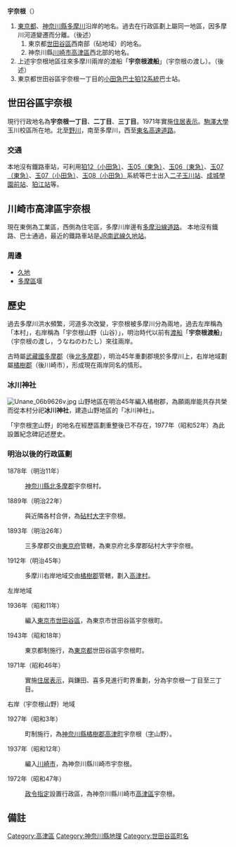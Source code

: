 '''宇奈根'''（{{jpn|j=宇奈根|hg=うなね|rm=Unane|f=y}}）
#[[東京都|東京都]]、[[神奈川縣|神奈川縣]][[多摩川|多摩川]]沿岸的地名。過去在行政區劃上屬同一地區，因多摩川河道變遷而分離。（後述）
##東京都[[世田谷區|世田谷區]]西南部（砧地域）的地名。
##神奈川縣[[川崎市|川崎市]][[高津區|高津區]]西北部的地名。
#上述宇奈根地區往來多摩川兩岸的渡船「'''宇奈根渡船'''」（宇奈根の渡し）。（後述）
#東京都世田谷區宇奈根一丁目的[[小田急巴士|小田急巴士]][[小田急巴士狛江營業所#狛江宇奈根線|狛12系統]]巴士站。

== 世田谷區宇奈根 ==
{{Infobox Settlement
|official_name = 宇奈根
|native_name =
|settlement_type = [[町|町]]
|image_skyline =
|imagesize =
|image_caption =
|image_flag =
|image_seal =
| image_map =
| map_caption =
| pushpin_map =
|subdivision_type = [[國家|國家]]
|subdivision_name = [[File:Flag_of_Japan.svg|border]] [[日本|日本]]
|subdivision_type1 = [[都道府縣|都道府縣]]
|subdivision_name1 = [[File:Flag_of_Tokyo_Prefecture.svg|25px]] [[東京都|東京都]]
|subdivision_type2 = [[東京都區部|特別區]]
|subdivision_name2 = [[File:Flag_of_Setagaya,_Tokyo.svg|25px]] [[世田谷區|世田谷區]]
|established_title =
|established_date =
|government_type =
|leader_title =
|leader_name =
|area_magnitude =
|area_total_sq_mi =
|area_total_km2 =
|area_land_sq_mi =
|area_land_km2 =
|area_urban_sq_mi =
|area_urban_km2 =
|area_metro_km2 =
|area_metro_sq_mi =
|population_as_of= 2013年（平成25年）9月1日
|population_footnotes = <ref>[http://www.city.setagaya.lg.jp/kurashi/107/157/692/694/1884/d00123410_d/fil/district201309.xls 平成25年（2013年）の世田谷区の町丁別人口と世帯数 - 世田谷区]</ref>
|population_total = 5490
|population_urban =
|population_metro =
|population_density_sq_mi =
|population_density_km2 =
| timezone = [[日本標準時間|JST]]
| utc_offset = +9
|timezone_DST =
|utc_offset_DST =
|latd=|latm=|lats=|latNS=
|longd=|longm=|longs=|longEW=
|elevation_footnotes=
|elevation_m =
|elevation_ft =
|postal_code_type = [[郵遞區號|郵遞區號]]
|postal_code = 157-0068
|area_code =
|website =
|footnotes =
}}

現行行政地名為'''宇奈根一丁目'''、'''二丁目'''、'''三丁目'''。1971年實施[[住居表示|住居表示]]。[[駒澤大學|駒澤大學]]玉川校區所在地。北至[[野川_(東京都)|野川]]，南至多摩川，西至[[東名高速道路|東名高速道路]]。

=== 交通 ===
本地沒有鐵路車站，可利用[[小田急巴士狛江營業所#狛江宇奈根線|狛12（小田急）]]、[[東急巴士瀨田營業所#宇奈根線|玉05（東急）]]、[[東急巴士高津營業所#新道線|玉06（東急）]]、[[東急巴士瀬田營業所#二子成城線|玉07（東急）]]、[[小田急巴士狛江營業所#二子線|玉07（小田急）]]、[[小田急巴士狛江營業所#調布南口線|玉08（小田急）]]系統等巴士出入[[二子玉川站|二子玉川站]]、[[成城學園前站|成城學園前站]]、[[狛江站|狛江站]]等。

== 川崎市高津區宇奈根 ==
現在東側為工業區，西側為住宅區，多摩川岸邊有[[多摩沿線道路|多摩沿線道路]]。
本地沒有鐵路、巴士通過，最近的鐵路車站是[[東日本旅客鐵道|JR]][[南武線|南武線]][[久地站|久地站]]。

=== 周邊 ===
*[[久地|久地]]
*[[多摩區|多摩區]]堰

== 歷史 ==
過去多摩川洪水頻繁，河道多次改變，宇奈根被多摩川分為兩地，過去左岸稱為「本村」，右岸稱為「宇奈根山野（山谷）」，明治時代以前有[[渡船|渡船]]「'''宇奈根渡船'''」（宇奈根の渡し，うなねのわたし）來往兩岸。

古時屬[[武藏國|武藏國]][[多摩郡|多摩郡]]（後[[北多摩郡|北多摩郡]]），明治45年重劃郡境於多摩川上，右岸地域劃屬[[橘樹郡|橘樹郡]]（後川崎市），形成現在兩岸同名的情形。

=== 冰川神社 ===
[[File:Unane_06b9626v.jpg|thumb]]
山野地區在明治45年編入橘樹郡，為願兩岸能共存共榮而從本村分祀'''冰川神社'''，建造山野地區的「冰川神社」。

「宇奈根[[小字|字]]山野」的地名在經歷區劃重整後已不存在，1977年（昭和52年）為此設置紀念碑記述歷史。

=== 明治以後的行政區劃 ===
1878年（明治11年）
:[[神奈川縣|神奈川縣]][[北多摩郡|北多摩郡]]宇奈根村。
1889年（明治22年）
:與近隣各村合併，為[[砧村|砧村]][[大字|大字]]宇奈根。
1893年（明治26年）
:三多摩郡交由[[東京府|東京府]]管轄，為東京府北多摩郡砧村大字宇奈根。
1912年（明治45年）
:多摩川右岸地域交由[[橘樹郡|橘樹郡]]管轄，劃入[[高津町_(神奈川縣)|高津村]]。

;左岸地域
1936年（昭和11年）
:編入[[東京市|東京市]][[世田谷區|世田谷區]]，為東京市世田谷區宇奈根町。
1943年（昭和18年）
:東京都制施行，為[[東京都|東京都]]世田谷區宇奈根町。
1971年（昭和46年）
:實施[[住居表示|住居表示]]，與鎌田、喜多見進行町界重劃，分為宇奈根一丁目至三丁目。

;右岸（宇奈根山野）地域
1927年（昭和3年）
:町制施行，為[[神奈川縣|神奈川縣]][[橘樹郡|橘樹郡]][[高津町_(神奈川縣)|高津町]]宇奈根（[[小字|字]]山野）。
1937年（昭和12年）
:編入[[川崎市|川崎市]]，為神奈川縣川崎市宇奈根。
1972年（昭和47年）
:[[政令市|政令指定]]設置行政區，為神奈川縣川崎市[[高津區|高津區]]宇奈根。

== 備註 ==
{{reflist}}

{{世田谷區的町名}}
<!--{{高津區の町・字}}-->

{{DEFAULTSORT:Unane}}
[[Category:高津區|Category:高津區]]
[[Category:神奈川縣地理|Category:神奈川縣地理]]
[[Category:世田谷區町名|Category:世田谷區町名]]